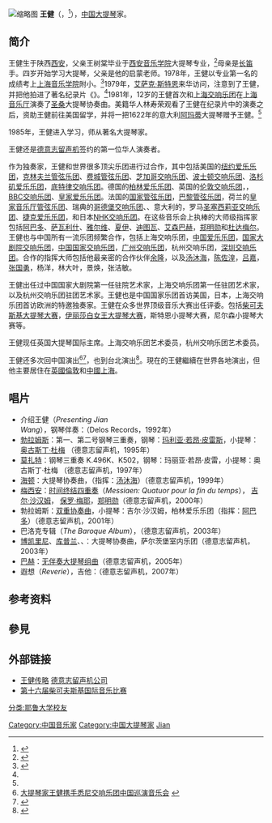 {{他用
|subject=大提琴家
|other=同名的其他人物
|王健
}}
{{Infobox musical artist
| name            = 王健
| real_name       = 
| native_name     =
| native_name_lang=
| Background      = non_vocal_instrumentalist
| image           = JianWangWiki.jpg
| image_size      =
| caption         = 
| nationality     = 
| birth_date      = {{birth date and age|1968|12|26}}
| birth_place     = {{flag|中国}}[[陕西省|陕西]][[西安市|西安]]
| death_date      = 
| death_place     = 
| death_cause     = 
| resting_place   = 
| alma_mater      = 
| Instrument      = [[大提琴|大提琴]]
| Genre           = [[古典音乐|古典音乐]]
| Occupation      = [[大提琴|大提琴]]家
| Years_active    = 
| Label           = 
| related_group   = 
| spouse          = 
| children        = 
| signature       = 
| URL             = 
}}
[[File:Jian_Wang_Cellist.jpg|缩略图]]
'''王健'''（{{Lang-en|Jian Wang}}，{{bd|1968年|12月26日||catIdx=W}}<ref>{{Cite news|url=http://wenhui.whb.cn/zhuzhan/xinwen/20181226/232623.html|title=大提琴家王健：50岁生日这天，他将音乐会献给了上海|author=姜方|work=文汇报|date=2018-12-26|accessdate=2021-12-08|archive-date=2021-12-08|archive-url=https://web.archive.org/web/20211208044915/http://wenhui.whb.cn/zhuzhan/xinwen/20181226/232623.html|dead-url=no}}</ref>），[[中国|中国]][[大提琴|大提琴]]家。

== 简介 ==
王健生于陕西[[西安市|西安]]，父亲王树棠毕业于[[西安音乐学院|西安音乐学院]]大提琴专业，<ref>{{Cite journal|title=一颗冉冉升起的新星——天才大提琴家王健|author=林应荣|journal=音乐爱好者|issue=1|year=2000|page=16-17}}</ref>母亲是[[长笛|长笛]]手。四岁开始学习大提琴，父亲是他的启蒙老师。1978年，王健以专业第一名的成绩考上[[上海音乐学院|上海音乐学院]]附小。<ref name=":0">{{Cite journal|title=从音乐神童到世界级演奏家——大提琴家王健的音乐之路|author=蔡楠|url=https://kns.cnki.net/kcms/detail/detail.aspx?dbcode=CJFD&dbname=CJFDLAST2018&filename=BYYY200810019&uniplatform=NZKPT&v=fAI7LuTxVj0LBSGGuz2IhCihWqlEntdu-ahgNF4tt9rNnmaAb1vh4eOZ9lBQuSVx|journal=北方音乐|issue=10|year=2008|page=12|access-date=2021-12-08|archive-date=2021-12-08|archive-url=https://web.archive.org/web/20211208044911/https://kns.cnki.net/kcms/detail/detail.aspx?dbcode=CJFD&dbname=CJFDLAST2018&filename=BYYY200810019&uniplatform=NZKPT&v=fAI7LuTxVj0LBSGGuz2IhCihWqlEntdu-ahgNF4tt9rNnmaAb1vh4eOZ9lBQuSVx|dead-url=no}}</ref>1979年，[[艾萨克·斯特恩|艾萨克·斯特恩]]来华访问，注意到了王健，并把他拍进了著名纪录片《{{Link-en|从毛泽东到莫扎特——艾萨克·斯特恩在中国|From Mao to Mozart: Isaac Stern in China}}》。<ref name=":0" />1981年，12岁的王健首次和[[上海交响乐团|上海交响乐团]]在[[上海音乐厅|上海音乐厅]]演奏了[[卡米爾·聖桑|圣桑]]大提琴协奏曲。美籍华人林寿荣观看了王健在纪录片中的演奏之后，资助王健前往美国留学，并将一把1622年的意大利[[尼古拉·阿瑪蒂|阿玛蒂]]大提琴赠予王健。<ref name=":0" />

1985年，王健进入{{Link-en|耶鲁大学音乐学院|Yale School of Music}}学习，师从著名大提琴家{{Link-en|奥尔多·帕瑞索|Aldo Parisot}}。

王健还是[[德意志留声机|德意志留声机]]签约的第一位华人演奏者。

作为独奏家，王健和世界很多顶尖乐团进行过合作，其中包括美国的[[纽约爱乐|纽约爱乐乐团]]，[[克利夫兰管弦乐团|克林夫兰管弦乐团]]、[[费城管弦乐团|费城管弦乐团]]、[[芝加哥交响乐团|芝加哥交响乐团]]、[[波士顿交响乐团|波士顿交响乐团]]、[[洛杉矶爱乐乐团|洛杉矶爱乐乐团]]，[[底特律交响乐团|底特律交响乐团]]。德国的[[柏林爱乐乐团|柏林爱乐乐团]]、英国的[[伦敦交响乐团|伦敦交响乐团]]，{{Link-en|哈雷管弦乐团|The Hallé}}，[[BBC交響樂團|BBC交响乐团]]、[[皇家愛樂樂團|皇家爱乐乐团]]。法国的[[法國國家管弦樂團|国家管弦乐团]]，[[巴黎管弦乐团|巴黎管弦乐团]]，荷兰的[[王家音樂廳管弦樂團|皇家音乐厅管弦乐团]]、瑞典的[[哥德堡交响乐团|哥德堡交响乐团]]、{{Link-en|斯德哥尔摩爱乐乐团|Royal Stockholm Philharmonic Orchestra}}、意大利的{{Link-en|斯卡拉歌剧院管弦乐团|Orchestra del Teatro alla Scala}}，罗马[[圣切契利亚音乐学院管弦乐团|圣塞西莉亚交响乐团]]、[[捷克爱乐乐团|捷克爱乐乐团]]，{{Link-en|马勒室内乐团|Mahler Chamber Orchestra}}和日本[[NHK交響樂團|NHK交响乐团]]。在这些音乐会上执棒的大师级指挥家包括[[克劳迪奥·阿巴多|阿巴多]]、[[沃尔夫冈·萨瓦利希|萨瓦利什]]、[[尼姆·耶尔维|雅尔维]]、[[里卡多·夏伊|夏伊]]、[[夏尔·迪图瓦|迪图瓦]]、[[克里斯托弗·埃申巴赫|艾森巴赫]]，[[郑明勋|郑明勋]]和[[古斯塔沃·杜達美|杜达梅尔]]。王健也与中国所有一流乐团频繁合作，包括上海交响乐团，[[中國愛樂樂團|中国爱乐乐团]]，[[国家大剧院管弦乐团|国家大剧院交响乐团]]，[[中国国家交响乐团|中国国家交响乐团]]，[[广州交响乐团|广州交响乐团]]，杭州交响乐团，[[深圳交响乐团|深圳交响乐团]]。合作的指挥大师包括他最亲密的合作伙伴[[余隆|余隆]]，以及[[汤沐海|汤沐海]]，[[陈佐湟|陈佐湟]]，[[吕嘉_(指挥家)|吕嘉]]，[[张国勇|张国勇]]，杨洋，林大叶，景焕，张洁敏。

王健出任过中国国家大剧院第一任驻院艺术家，上海交响乐团第一任驻团艺术家，以及杭州交响乐团驻团艺术家。王健也是中国国家乐团首访美国，日本，上海交响乐团首访欧洲的特邀独奏家。王健在众多世界顶级音乐大赛出任评委。包括[[柴可夫斯基國際音樂比賽|柴可夫斯基大提琴大赛]]，[[伊丽莎白王后国际音乐比赛|伊丽莎白女王大提琴大赛]]，斯特恩小提琴大赛，尼尔森小提琴大赛等。

王健现任英国{{Link-en|皇家伯明翰音乐学院|Royal Birmingham Conservatoire}}大提琴国际主席。上海交响乐团艺术委员，杭州交响乐团艺术委员。

王健还多次回中国演出<ref>[http://bbs.cjn.cn/read-htm-tid-2391931-fpage-3.html 大提琴家王健携手悉尼交响乐团中国巡演音乐会] {{webarchive|url=https://web.archive.org/web/20131104024752/http://bbs.cjn.cn/read-htm-tid-2391931-fpage-3.html |date=2013-11-04 }}</ref><ref>{{Cite web |url=http://piao.58.com/gz/perform-199377151/ |title=大提琴家王健深圳交响乐团音乐会 |accessdate=2013-05-24 |archive-date=2013-11-03 |archive-url=https://web.archive.org/web/20131103064102/http://piao.58.com/gz/perform-199377151/ |dead-url=no }}</ref>，也到台北演出<ref>{{cite web |url=http://www.wantchinatimes.com/news-subclass-cnt.aspx?id=20101210000035&cid=1802 |title=存档副本 |accessdate=2013-05-25 |deadurl=yes |archiveurl=https://web.archive.org/web/20131103063823/http://www.wantchinatimes.com/news-subclass-cnt.aspx?id=20101210000035&cid=1802 |archivedate=2013-11-03 }}</ref>。現在的王健繼續在世界各地演出，但他主要居住在[[英國|英國]][[倫敦|倫敦]]和[[中國|中國]][[上海|上海]]。

==唱片==
*介绍王健（''Presenting Jian Wang''），钢琴伴奏：{{Link-en|卡蘿・羅桑蓓兒格|Carol Rosenberger}}（Delos Records，1992年） 
*[[约翰内斯·勃拉姆斯|勃拉姆斯]]：第一、第二号钢琴三重奏，钢琴：[[玛利亚·若昂·皮雷斯|玛利亚·若昂·皮雷斯]]，小提琴：[[奧古斯丁·杜梅|奥古斯丁·杜梅]] （德意志留声机，1995年）
*[[沃尔夫冈·阿马德乌斯·莫扎特|莫扎特]]：钢琴三重奏 K.496K、K502，钢琴：玛丽亚·若昂·皮雷，小提琴：奥古斯丁·杜梅 （德意志留声机，1997年）
* [[约瑟夫·海顿|海顿]]：大提琴协奏曲，{{Link-en|古尔班基安管弦乐团|Gulbenkian Orchestra}}（指挥：[[汤沐海|汤沐海]]）（德意志留声机，1999年）
* [[奥利维埃·梅西安|梅西安]]：[[时间终结四重奏|时间终结四重奏]]（''Messiaen: Quatuor pour la fin du temps''）， [[吉尔·沙汉姆|吉尔·沙汉姆]]， [[保羅·梅耶|保罗·梅耶]]，[[郑明勋|郑明勋]]（德意志留声机，2000年）
*勃拉姆斯：[[双重协奏曲_(勃拉姆斯)|双重协奏曲]]，小提琴：吉尔·沙汉姆，柏林爱乐乐团（指挥：[[克劳迪奥·阿巴多|阿巴多]]）（德意志留声机，2001年）
*巴洛克专辑（''The Baroque Album''），{{Link-en|萨尔茨堡室内乐团|Camerata Salzburg}}（德意志留声机，2003年）
*[[路易吉·博凯里尼|博凯里尼]]、[[弗朗索瓦·库普兰|库普兰]]、{{Link-en|富雷斯可巴第|Girolamo Frescobaldi}}、{{Link-en|蒙恩|Georg Matthias Monn}}：大提琴协奏曲，萨尔茨堡室内乐团（德意志留声机，2003年）
*[[约翰·塞巴斯蒂安·巴赫|巴赫]]：[[无伴奏大提琴组曲_(巴赫)|无伴奏大提琴组曲]]（德意志留声机，2005年）
*遐想（''Reverie''），吉他：{{Link-en|約蘭·索爾舍|Göran Söllscher}}（德意志留声机，2007年）

==参考资料==
<references/>

== 參見 ==
{{portal|古典音樂}}

==外部链接==
*[http://www.deutschegrammophon.com/us/artist/biography?ART_ID=WANJI 王健传略] {{Wayback|url=http://www.deutschegrammophon.com/us/artist/biography?ART_ID=WANJI |date=20130529005401 }} [[德意志留声机公司|德意志留声机公司]]
* [https://tch16.medici.tv/zh-hans/ 第十六届柴可夫斯基国际音乐比赛] {{Wayback|url=https://tch16.medici.tv/zh-hans/ |date=20190617083713 }}

{{Authority control}}
{{DEFAULTSORT: Wang, Jian}}
[[Category:中国音乐家|Category:中国音乐家]]
[[Category:中国大提琴家|Category:中国大提琴家]]
[[分类:耶鲁大学校友|分类:耶鲁大学校友]]
[[Category:王姓|Jian]]